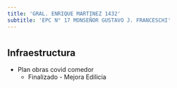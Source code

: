 ```yaml
---
title: 'GRAL. ENRIQUE MARTINEZ 1432'
subtitle: 'EPC N° 17 MONSEÑOR GUSTAVO J. FRANCESCHI'
---
```


#
## Infraestructura

* Plan obras covid comedor 
    + Finalizado - Mejora Edilicia 



